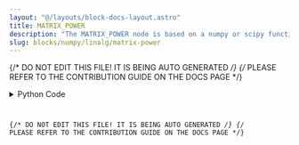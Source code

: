 ```yaml
---
layout: "@/layouts/block-docs-layout.astro"
title: MATRIX_POWER
description: "The MATRIX_POWER node is based on a numpy or scipy function."
slug: blocks/numpy/linalg/matrix-power
---
```


{/* DO NOT EDIT THIS FILE! IT IS BEING AUTO GENERATED */}
{/* PLEASE REFER TO THE CONTRIBUTION GUIDE ON THE DOCS PAGE */}


<PythonDocsDisplay docstring={docstring} />
<details>
<summary>Python Code</summary>



<Code code={pythonCode} lang="py" wrap theme="dracula" />

[Find this Flojoy Block on GitHub](https://github.com/flojoy-ai/blocks/blob/main/blocks/NUMPY/LINALG/MATRIX_POWER/MATRIX_POWER.py)

</details>

{/* DO NOT EDIT THIS FILE! IT IS BEING AUTO GENERATED */}
{/* PLEASE REFER TO THE CONTRIBUTION GUIDE ON THE DOCS PAGE */}
